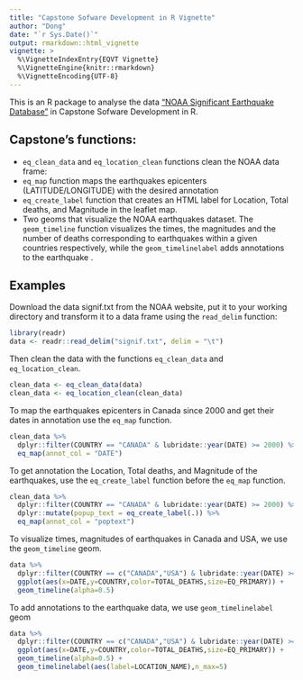 ```yaml
---
title: "Capstone Sofware Development in R Vignette"
author: "Dong"
date: "`r Sys.Date()`"
output: rmarkdown::html_vignette
vignette: >
  %\VignetteIndexEntry{EQVT Vignette}
  %\VignetteEngine{knitr::rmarkdown}
  %\VignetteEncoding{UTF-8}
---
```


This is an R package to analyse the data  ["NOAA Significant Earthquake Database"](https://www.ngdc.noaa.gov/nndc/struts/form?t=101650&s=1&d=1) in Capstone Sofware Development in R.


## Capstone's functions:
  
- `eq_clean_data` and `eq_location_clean` functions clean the NOAA data frame: 
- `eq_map` function maps the earthquakes epicenters (LATITUDE/LONGITUDE) with the desired annotation
- `eq_create_label` function that creates an HTML label for Location, Total deaths, and Magnitude in the leaflet map.
- Two geoms that visualize the NOAA earthquakes dataset. The `geom_timeline` function visualizes the times, the magnitudes and the number of deaths corresponding to earthquakes within a given countries respectively, while the `geom_timelinelabel` adds annotations to the earthquake .
     
## Examples

Download the data signif.txt from the NOAA website, put it to your working directory and transform it to a data frame using the `read_delim` function:
  
```r
library(readr)
data <- readr::read_delim("signif.txt", delim = "\t")
```


Then clean the data with the functions `eq_clean_data` and `eq_location_clean`.

```r
clean_data <- eq_clean_data(data)
clean_data <- eq_location_clean(clean_data)
```

To map the earthquakes epicenters in Canada since 2000 and get their dates in annotation use the `eq_map` function.

```r
clean_data %>%
  dplyr::filter(COUNTRY == "CANADA" & lubridate::year(DATE) >= 2000) %>%
  eq_map(annot_col = "DATE")
```

To get annotation the Location, Total deaths, and Magnitude of the earthquakes, use the `eq_create_label` function before the `eq_map` function.

```r
clean_data %>%
  dplyr::filter(COUNTRY == "CANADA" & lubridate::year(DATE) >= 2000) %>%
  dplyr::mutate(popup_text = eq_create_label(.)) %>%
  eq_map(annot_col = "poptext")
```

To visualize times, magnitudes of earthquakes in Canada and USA, we use the `geom_timeline` geom.

```r
data %>%
  dplyr::filter(COUNTRY == c("CANADA","USA") & lubridate::year(DATE) >= 2010) %>%
  ggplot(aes(x=DATE,y=COUNTRY,color=TOTAL_DEATHS,size=EQ_PRIMARY)) +
  geom_timeline(alpha=0.5) 
```

To add annotations to the earthquake data, we use `geom_timelinelabel` geom 

```r
data %>%
  dplyr::filter(COUNTRY == c("CANADA","USA") & lubridate::year(DATE) >= 2010) %>%
  ggplot(aes(x=DATE,y=COUNTRY,color=TOTAL_DEATHS,size=EQ_PRIMARY)) +
  geom_timeline(alpha=0.5) +
  geom_timelinelabel(aes(label=LOCATION_NAME),n_max=5) 
```
